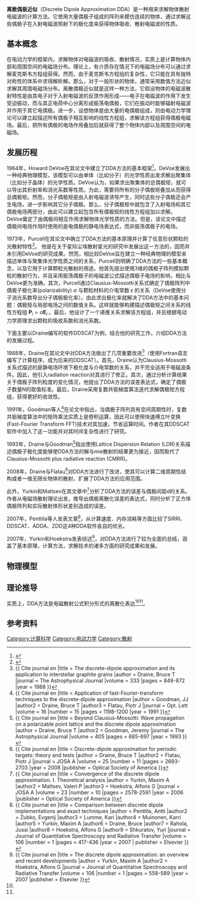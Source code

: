 {{expand|time=2014-12-18T05:34:13+00:00}}
'''离散偶极近似'''（Discrete Dipole Approximation DDA）是一种用来求解物体散射电磁波的计算方法。它使用大量偶极子组成的阵列来模仿连续的物体，通过求解这些偶极子在入射电磁波照射下的极化度来获得物体吸收、散射电磁波的性质。

== 基本概念 ==
在电动力学的框架内，求解物体对电磁波的吸收、散射情况，实质上是计算物体内部和周围空间的电磁场分布。理论上，有介质存在情况下的电磁场分布可以通过求解麦克斯韦方程组获得。然而，由于麦克斯韦方程组的复杂性，它只能在具有独特对称性的体系中求得解析解。那么，对于一般形状的物体，通常采用数值方法近似求解其周围电磁场分布。离散偶极近似就是这样一种方法，它假设物体的电磁波散射特性是由其电子对于入射电磁波的反馈作用形成——电子在电磁波的作用下发生受迫振动，而与其正电荷中心分离形成振荡电偶极，它们在振动时能够辐射电磁波并作用于其它电偶极。进一步，设想物体是由大量的电偶极组成，则由电动力学理论可以建立起描述所有偶极子相互影响的线性方程组，求解该方程组获得偶极电磁场。最后，把所有偶极的电场作用叠加后就获得了整个物体内部以及周围空间的电磁场。
== 发展历程 ==
1964年，Howard DeVoe在其论文中建立了DDA方法的基本框架<ref>{{Cite journal en |last = DeVoe |first = Howard |title = Optical Properties of Molecular Aggregates. I. Classical Model of Electronic Absorption and Refraction  |journal = The Journal of Chemical Physics |year = 1964 |volume = 41 |issue = 2 |pages = 393-400 |url = http://scitation.aip.org/content/aip/journal/jcp/41/2/10.1063/1.1725879 |doi = 10.1063/1.1725879}}</ref>。DeVoe发展出一种经典物理模型，该模型可以由单体（比如分子）的光学性质出发求解出聚集体（比如分子晶体）的光学性质。DeVoe认为，如果求出聚集体的总偶极矩，就可以导出其折射率和消光系数等性质。为此，需要将所有的分子偶极矩叠加从而获得总偶极矩。然而，分子偶极矩是由入射电磁波诱导产生，同时这些分子偶极还会产生电场，进一步影响其它分子偶极。那么，分子偶极矩中就包含了入射电场和其它偶极电场两部分，由此可以建立起包含所有偶极矩的线性方程组加以求解。DeVoe奠定了由偶极间相互作用求解物体光学性质的方法。但是，该论文中描述偶极间电场作用时使用的是电偶极的静电场表达式，而非振荡偶极子的电场。

1973年，Purcell在其论文中确立了DDA方法的基本原理并计算了任意形状颗粒的光散射特性<ref>{{Cite journal en |title = Scattering and absorption of light by nonspherical dielectric grains |author = Purcell, Edward M |author2 = Pennypacker, Carlton R |journal = The Astrophysical Journal |volume = 186 |pages = 705-714 |year = 1973}}</ref>。
他是在关于星际尘埃散射星光的研究中发展出这一方法的，因而并未引用DeVoe的研究成果。然而，相比较DeVoe旨在建立一种经典物理的模型来描述单体与聚集体光学性质之间的关系，Purcell则明确了DDA方法的一些基本概念，以及它用于计算颗粒光散射的用途。他首先提出使用3维的偶极子阵列模拟颗粒的散射行为，并且采用振荡偶极子的电磁波公式描述偶极子电场的影响，相比与DeVoe更为准确。其次，Purcell通过Clausius-Mossotti关系式确定了偶极阵列中偶极子极化率(polarizability) <math>\alpha</math> 与颗粒材料的介电常数 <math>\epsilon</math> 的关系（DeVoe使用分子消光系数导出分子偶极极化率）。由此求出极化率就解决了DDA方法中的基本问题：偶极矩与局部电场之间的数值关系。这样就能够构建描述偶极矩之间关系的线性方程组 <math>\boldsymbol{P}_i = \alpha \boldsymbol{E}_i</math> 。最后，他设计了一个递推关系求解该方程组，并且根据电动力学原理求出颗粒的吸收系数和消光系数。

下面主要以Draine编写的软件DDSCAT为例，结合他的研究工作，介绍DDA方法的发展过程。

1988年，Draine在其论文中对DDA方法做出了几项重要改进<ref>{{ Cite journal en |title = The discrete-dipole approximation and its application to interstellar graphite grains |author = Draine, Bruce T |journal = The Astrophysical Journal |volume = 333 |pages = 848-872 |year = 1988 }}</ref>（使用Fortran语言编写了计算程序，成为后来的DDSCAT）。首先，Draine认为Clausius-Mossotti关系式描述的是静电场环境下极化度与介电常数的关系，并不完全适用于电磁波条件。因此，他引入radiation reaction对其进行了修正。其次，通过分析计算结果关于偶极子阵列粒度的变化情况，他提出了DDA方法的误差表达式，确定了偶极子数量N的取值标准。最后，Draine采用复数共轭梯度算法迭代求解偶极矩方程组，获得更好的收敛性。

1991年，Goodman等人<ref>{{ Cite journal en |title = Application of fast-Fourier-transform techniques to the discrete-dipole approximation |author = Goodman, JJ |author2 = Draine, Bruce T |author3 = Flatau, Piotr J |journal = Opt. Lett |volume = 16 |number = 15 |pages = 1198-1200 |year = 1991 }}</ref>在论文中指出，当偶极子阵列具有空间周期性时，复数共轭梯度算法中的矩阵乘法实质上是卷积运算，因此可以使用快速傅立叶变换(Fast-Fourier Transform FFT)技术对其加速，节省运算时间。作者在其DDSCAT软件中加入了这一功能并对其时间复杂性进行了研究。

1993年，Draine与Goodman<ref>{{ Cite journal en |title = Beyond Clausius-Mossotti: Wave propagation on a polarizable point lattice and the discrete dipole approximation |author = Draine, Bruce T |author2 = Goodman, Jeremy	|journal = The Astrophysical Journal |volume = 405 |pages = 685-697 |year = 1993 }}</ref>指出使用Lattice Dispersion Relation (LDR)关系描述偶极子极化度能够使DDA方法的解与mie散射的结果更为接近，因而取代了Clausius-Mossotti plus radiative reaction (CMRR)。

2008年，Draine与Flatau<ref>{{ Cite journal en |title = Discrete-dipole approximation for periodic targets: theory and tests |author = Draine, Bruce T |author2 = Flatau, Piotr J |journal = JOSA A |volume = 25 |number = 11 |pages = 2693-2703 |year = 2008 |publisher = Optical Society of America }}</ref>对DDA方法进行了改进，使其可以计算二维周期性结构或者一维无限长物体的散射，扩展了DDA方法的应用范围。

此外，Yurkin和Maltsev在其文章中<ref name="yurkin2006convergence">{{ Cite journal en |title = Convergence of the discrete dipole approximation. I. Theoretical analysis |author = Yurkin, Maxim A |author2 = Maltsev, Valeri P |author3 =  Hoekstra, Alfons G |journal = JOSA A |volume = 23 |number = 10 |pages = 2578-2591 |year = 2006 |publisher = Optical Society of America }}</ref>分析了DDA方法的误差与偶极间距d的关系。作者从电磁场散射理论出发，推导出偶极离散化误差的表达式，同时分析了正方体偶极阵列和实际散射体形状差别造成的误差。

2007年，Penttila等人发表文章<ref>{{ Cite journal en |title = Comparison between discrete dipole implementations and exact techniques |author = Penttila, Antti |author2 = Zubko, Evgenij |author3 = Lumme, Kari |author4 = Muinonen, Karri |author5 = Yurkin, Maxim A |author6 = Draine, Bruce |author7 =  Rahola, Jussi |author8 = Hoekstra, Alfons G |author9 = Shkuratov, Yuri |journal = Journal of Quantitative Spectroscopy and Radiative Transfer |volume = 106 |number = 1 |pages = 417-436 |year = 2007 | publisher = Elsevier }}</ref>，从计算速度、内存消耗等方面比较了SIRRI、DDSCAT、ADDA、ZDD这4种DDA软件各自的优劣。

2007年，Yurkin和Hoekstra发表综述<ref name="yurkin2007discrete">{{ Cite journal en |title = The discrete dipole approximation: an overview and recent developments |author = Yurkin, Maxim A |author2 = Hoekstra, Alfons G |journal = Journal of Quantitative Spectroscopy and Radiative Transfer |volume = 106 |number = 1 |pages = 558-589 |year = 2007 |publisher = Elsevier }}</ref>，对DDA方法进行了较为全面的总结，涵盖了基本原理，计算方法，求解技术的诸多方面的研究成果和发展。

== 物理模型 ==

== 理论推导 ==
实质上，DDA方法是电磁散射公式积分形式的离散化表达<ref name="yurkin2006convergence" /><ref name="yurkin2007discrete" />。

== 参考资料 ==
{{reflist}}

[[Category:计算科学|Category:计算科学]]
[[Category:电动力学|Category:电动力学]]
[[Category:散射|Category:散射]]